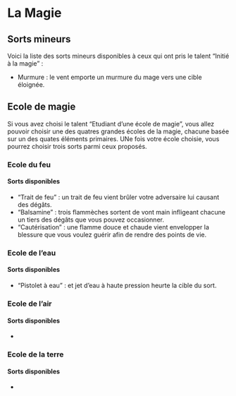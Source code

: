 # La Magie

## Sorts mineurs

Voici la liste des sorts mineurs disponibles à ceux qui ont pris le talent "Initié à la magie" :

- Murmure : le vent emporte un murmure du mage vers une cible éloignée. 

## Ecole de magie

Si vous avez choisi le talent "Etudiant d'une école de magie", vous allez pouvoir choisir une des quatres grandes écoles de la magie, chacune basée sur un des quates éléments primaires. UNe fois votre école choisie, vous pourrez choisir trois sorts parmi ceux proposés.

### Ecole du feu

#### Sorts disponibles

- "Trait de feu" : un trait de feu vient brûler votre adversaire lui causant des dégâts.
- "Balsamine" : trois flammèches sortent de vont main infligeant chacune un tiers des dégâts que vous pouvez occasionner.
- "Cautérisation" : une flamme douce et chaude vient envelopper la blessure que vous voulez guérir afin de rendre des points de vie. 

### Ecole de l'eau 

#### Sorts disponibles

- "Pistolet à eau" : et jet d'eau à haute pression heurte la cible du sort.

### Ecole de l'air

#### Sorts disponibles

-

### Ecole de la terre

#### Sorts disponibles

-